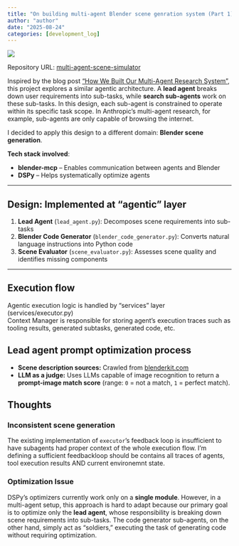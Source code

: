 ```yaml
---
title: "On building multi-agent Blender scene genration system (Part 1)"
author: "author"
date: "2025-08-24"
categories: [development_log]
---
```

![](https://www.blender.org/wp-content/uploads/2025/03/splash.webp)

Repository URL: [multi-agent-scene-simulator](https://github.com/author31/multi-agent-scene-simulator)


Inspired by the blog post [“How We Built Our Multi-Agent Research System”](https://www.anthropic.com/engineering/multi-agent-research-system), this project explores a similar agentic architecture.
A **lead agent** breaks down user requirements into sub-tasks, while **search sub-agents** work on these sub-tasks.
In this design, each sub-agent is constrained to operate within its specific task scope.
In Anthropic’s multi-agent research, for example, sub-agents are only capable of browsing the internet.

I decided to apply this design to a different domain: **Blender scene generation**.

**Tech stack involved**:

* **blender-mcp** – Enables communication between agents and Blender
* **DSPy** – Helps systematically optimize agents

---

## Design: Implemented at "agentic" layer
1. **Lead Agent** (`lead_agent.py`): Decomposes scene requirements into sub-tasks
2. **Blender Code Generator** (`blender_code_generator.py`): Converts natural language instructions into Python code
3. **Scene Evaluator** (`scene_evaluator.py`): Assesses scene quality and identifies missing components

---

## Execution flow
Agentic execution logic is handled by "services" layer (services/executor.py) \
Context Manager is responsible for storing agent's execution traces such as tooling results, generated subtasks, generated code, etc.

## Lead agent prompt optimization process

* **Scene description sources:** Crawled from [blenderkit.com](https://blenderkit.com)
* **LLM as a judge:** Uses LLMs capable of image recognition to return a **prompt-image match score** (range: `0` = not a match, `1` = perfect match).


## Thoughts
### Inconsistent scene generation
The existing implementation of `executor`'s feedback loop is insufficient to have subagents had proper context of the whole execution flow. I'm defining a sufficient feedbackloop should be contains all traces of agents, tool execution results AND current environemnt state.

### Optimization Issue
DSPy’s optimizers currently work only on a **single module**.
However, in a multi-agent setup, this approach is hard to adapt because our primary goal is to optimize only the **lead agent**, whose responsibility is breaking down scene requirements into sub-tasks.
The code generator sub-agents, on the other hand, simply act as “soldiers,” executing the task of generating code without requiring optimization.
